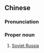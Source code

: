 {{also|苏俄}}
==Chinese==
{{zh-forms|s=苏俄}}

===Pronunciation===
{{zh-pron
|m=Sū'é,Sū'É
|c=sou1 ngo4
|h=pfs=Sû-ngò,Sû-Ngò
|mn=So͘-Gô/So͘-gô
|w=1su ngu
|cat=pn
}}

===Proper noun===
{{zh-proper noun}}

# [[Soviet Russia]]